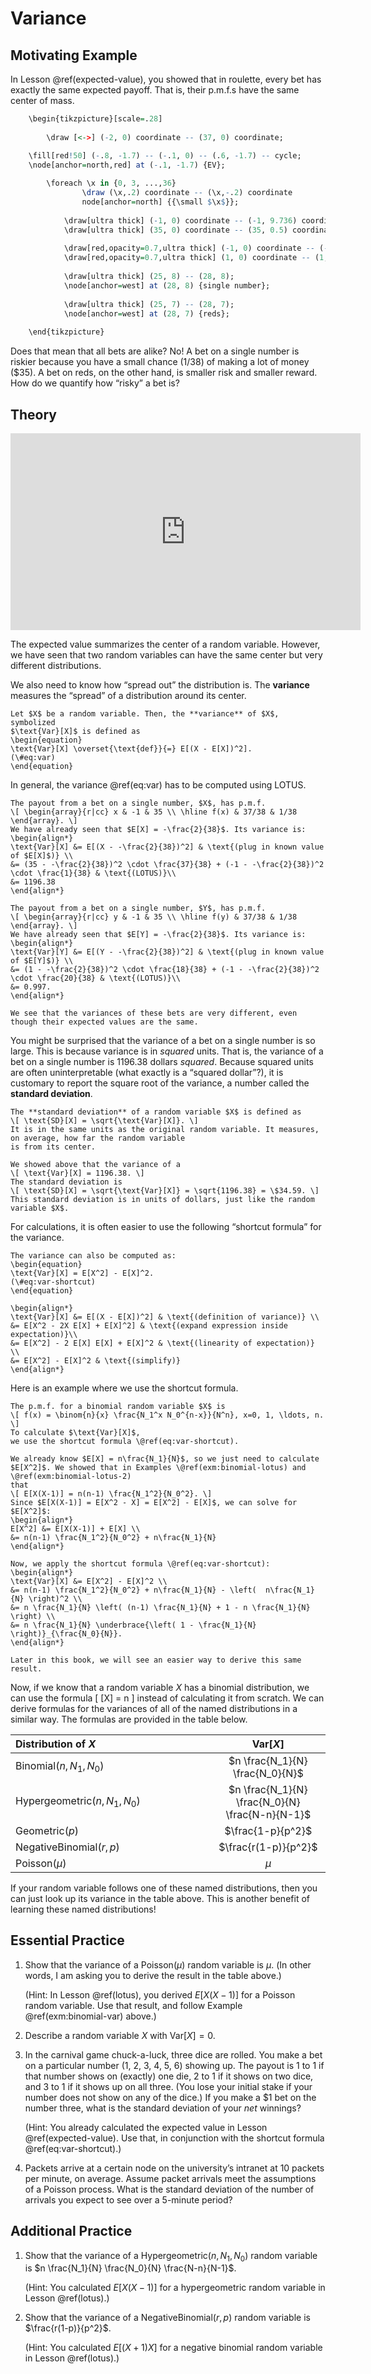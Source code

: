 # Variance {#variance}

## Motivating Example {-}

In Lesson \@ref(expected-value), you showed that in roulette, every bet has exactly the 
same expected payoff. That is, their p.m.f.s have the same center of mass.

```r
	\begin{tikzpicture}[scale=.28]
	
		\draw [<->] (-2, 0) coordinate -- (37, 0) coordinate;

    \fill[red!50] (-.8, -1.7) -- (-.1, 0) -- (.6, -1.7) -- cycle;
    \node[anchor=north,red] at (-.1, -1.7) {EV};
		
		\foreach \x in {0, 3, ...,36}
     			\draw (\x,.2) coordinate -- (\x,-.2) coordinate
				node[anchor=north] {{\small $\x$}};
		
			\draw[ultra thick] (-1, 0) coordinate -- (-1, 9.736) coordinate;
			\draw[ultra thick] (35, 0) coordinate -- (35, 0.5) coordinate;
				
			\draw[red,opacity=0.7,ultra thick] (-1, 0) coordinate -- (-1, 5.4) coordinate;
			\draw[red,opacity=0.7,ultra thick] (1, 0) coordinate -- (1, 4.8) coordinate;
			
			\draw[ultra thick] (25, 8) -- (28, 8);
			\node[anchor=west] at (28, 8) {single number};
			
			\draw[ultra thick] (25, 7) -- (28, 7);
			\node[anchor=west] at (28, 7) {reds};
	
	\end{tikzpicture}
```

Does that mean that all bets are alike? No! A bet on a single number 
is riskier because you have a small chance ($1/38$) of making a lot of money ($35). 
A bet on reds, on the other hand, is smaller risk and smaller reward. How do we quantify 
how "risky" a bet is?
  
## Theory {-}

<iframe width="560" height="315" src="https://www.youtube.com/embed/D77jyPILzR4" frameborder="0" allow="accelerometer; autoplay; encrypted-media; gyroscope; picture-in-picture" allowfullscreen></iframe>

The expected value summarizes the center of a random variable. However, we have seen 
that two random variables can have the same center but very different distributions. 

We also need to know how "spread out" the distribution is. The **variance** measures the 
"spread" of a distribution around its center.

```definition
Let $X$ be a random variable. Then, the **variance** of $X$, symbolized 
$\text{Var}[X]$ is defined as 
\begin{equation}
\text{Var}[X] \overset{\text{def}}{=} E[(X - E[X])^2].
(\#eq:var)
\end{equation}
```

In general, the variance \@ref(eq:var) has to be computed using LOTUS.

```example
The payout from a bet on a single number, $X$, has p.m.f.
\[ \begin{array}{r|cc} x & -1 & 35 \\ \hline f(x) & 37/38 & 1/38 \end{array}. \]
We have already seen that $E[X] = -\frac{2}{38}$. Its variance is:
\begin{align*}
\text{Var}[X] &= E[(X - -\frac{2}{38})^2] & \text{(plug in known value of $E[X]$)} \\
&= (35 - -\frac{2}{38})^2 \cdot \frac{37}{38} + (-1 - -\frac{2}{38})^2 \cdot \frac{1}{38} & \text{(LOTUS)}\\
&= 1196.38
\end{align*}

The payout from a bet on a single number, $Y$, has p.m.f.
\[ \begin{array}{r|cc} y & -1 & 35 \\ \hline f(y) & 37/38 & 1/38 \end{array}. \]
We have already seen that $E[Y] = -\frac{2}{38}$. Its variance is:
\begin{align*}
\text{Var}[Y] &= E[(Y - -\frac{2}{38})^2] & \text{(plug in known value of $E[Y]$)} \\
&= (1 - -\frac{2}{38})^2 \cdot \frac{18}{38} + (-1 - -\frac{2}{38})^2 \cdot \frac{20}{38} & \text{(LOTUS)}\\
&= 0.997.
\end{align*}

We see that the variances of these bets are very different, even though their expected values are the same.
```

You might be surprised that the variance of a bet on a single number is so large. This is because 
variance is in _squared_ units. That is, the variance of a bet on a single number is 1196.38 dollars _squared_. 
Because squared units are often uninterpretable (what exactly is a "squared dollar"?), it is customary to report the 
square root of the variance, a number called the **standard deviation**.

```definition
The **standard deviation** of a random variable $X$ is defined as 
\[ \text{SD}[X] = \sqrt{\text{Var}[X]}. \]
It is in the same units as the original random variable. It measures, on average, how far the random variable 
is from its center.
```

```example
We showed above that the variance of a 
\[ \text{Var}[X] = 1196.38. \]
The standard deviation is 
\[ \text{SD}[X] = \sqrt{\text{Var}[X]} = \sqrt{1196.38} = \$34.59. \]
This standard deviation is in units of dollars, just like the random variable $X$.
```

For calculations, it is often easier to use the following "shortcut formula" for the variance.

```theorem
The variance can also be computed as:
\begin{equation}
\text{Var}[X] = E[X^2] - E[X]^2.
(\#eq:var-shortcut)
\end{equation}
```
```proof
\begin{align*}
\text{Var}[X] &= E[(X - E[X])^2] & \text{(definition of variance)} \\
&= E[X^2 - 2X E[X] + E[X]^2] & \text{(expand expression inside expectation)}\\
&= E[X^2] - 2 E[X] E[X] + E[X]^2 & \text{(linearity of expectation)} \\
&= E[X^2] - E[X]^2 & \text{(simplify)}
\end{align*}
```

Here is an example where we use the shortcut formula.

```example
The p.m.f. for a binomial random variable $X$ is 
\[ f(x) = \binom{n}{x} \frac{N_1^x N_0^{n-x}}{N^n}, x=0, 1, \ldots, n. \]
To calculate $\text{Var}[X]$, 
we use the shortcut formula \@ref(eq:var-shortcut).

We already know $E[X] = n\frac{N_1}{N}$, so we just need to calculate 
$E[X^2]$. We showed that in Examples \@ref(exm:binomial-lotus) and \@ref(exm:binomial-lotus-2)
that 
\[ E[X(X-1)] = n(n-1) \frac{N_1^2}{N_0^2}. \]
Since $E[X(X-1)] = E[X^2 - X] = E[X^2] - E[X]$, we can solve for $E[X^2]$:
\begin{align*}
E[X^2] &= E[X(X-1)] + E[X] \\
&= n(n-1) \frac{N_1^2}{N_0^2} + n\frac{N_1}{N}
\end{align*}

Now, we apply the shortcut formula \@ref(eq:var-shortcut):
\begin{align*}
\text{Var}[X] &= E[X^2] - E[X]^2 \\
&= n(n-1) \frac{N_1^2}{N_0^2} + n\frac{N_1}{N} - \left(  n\frac{N_1}{N} \right)^2 \\
&= n \frac{N_1}{N} \left( (n-1) \frac{N_1}{N} + 1 - n \frac{N_1}{N} \right) \\
&= n \frac{N_1}{N} \underbrace{\left( 1 - \frac{N_1}{N} \right)}_{\frac{N_0}{N}}.
\end{align*}

Later in this book, we will see an easier way to derive this same result.
```

Now, if we know that a random variable $X$ has a binomial distribution, we can use the formula 
\[ \text{Var}[X] = n\frac{N_1}{N} \frac{N_0}{N} \]
instead of calculating it from scratch. We can 
derive formulas for the variances of all of the named distributions in a similar way. 
The formulas are provided in the table below.

| Distribution of $X$  | $\text{Var}[X]$  |
|:------|:--:|
| $\text{Binomial}(n, N_1, N_0)$ | $n \frac{N_1}{N} \frac{N_0}{N}$ |
| $\text{Hypergeometric}(n, N_1, N_0)$ | $n \frac{N_1}{N} \frac{N_0}{N} \frac{N-n}{N-1}$ |
| $\text{Geometric}(p)$ | $\frac{1-p}{p^2}$ |
| $\text{NegativeBinomial}(r, p)$ | $\frac{r(1-p)}{p^2}$ |
| $\text{Poisson}(\mu)$ | $\mu$ |

If your random variable follows one of these named distributions, 
then you can just look up its variance in the table above. This is another 
benefit of learning these named distributions!

## Essential Practice {-}

1. Show that the variance of a $\text{Poisson}(\mu)$ random variable is $\mu$. (In other words, I am 
asking you to derive the result in the table above.)

    (Hint: In Lesson \@ref(lotus), you derived $E[X(X-1)]$ for a Poisson random variable. Use that result, and 
    follow Example \@ref(exm:binomial-var) above.)

2. Describe a random variable $X$ with $\text{Var}[X] = 0$.

3. In the carnival game chuck-a-luck, three dice are rolled. You make a bet on a particular number (1, 2, 3, 4, 5, 6) showing up. The payout is 1 to 1 if that number shows on (exactly) one die, 2 to 1 if it shows on two dice, and 3 to 1 if it shows up on all three. (You lose your initial stake if your number does not show on any of the dice.) If you make a \$1 bet on the number three, what is 
the standard deviation of your _net_ winnings? 

    (Hint: You already calculated the expected value in Lesson \@ref(expected-value). 
    Use that, in conjunction with the shortcut formula \@ref(eq:var-shortcut).)

4. Packets arrive at a certain node on the university’s intranet at 10 packets per minute, on average.
Assume packet arrivals meet the assumptions of a Poisson process. What is the standard deviation of the 
number of arrivals you expect to see over a 5-minute period?

## Additional Practice {-}

1. Show that the variance of a $\text{Hypergeometric}(n, N_1, N_0)$ random variable is 
$n \frac{N_1}{N} \frac{N_0}{N} \frac{N-n}{N-1}$. 

    (Hint: You calculated $E[X(X-1)]$ for a hypergeometric random variable in Lesson \@ref(lotus).)

2. Show that the variance of a $\text{NegativeBinomial}(r, p)$ random variable is 
$\frac{r(1-p)}{p^2}$. 

    (Hint: You calculated $E[(X+1)X]$ for a negative binomial random variable in Lesson \@ref(lotus).)
